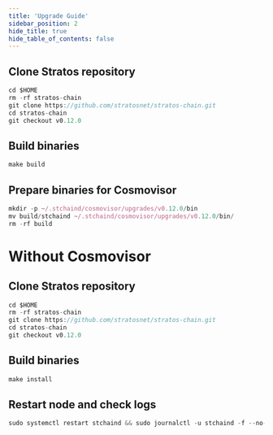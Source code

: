 ```yaml
---
title: 'Upgrade Guide'
sidebar_position: 2
hide_title: true
hide_table_of_contents: false
---
```



<PageTitle
  iconUrl="img/stratos-icon.svg"
  title="Stratos Upgrade Guide"
  chainId="stratos-1"
  version="v0.12.0"
/>

## Clone Stratos repository

```js
cd $HOME
rm -rf stratos-chain
git clone https://github.com/stratosnet/stratos-chain.git
cd stratos-chain
git checkout v0.12.0
```

## Build binaries

```js
make build
```

## Prepare binaries for Cosmovisor

```js
mkdir -p ~/.stchaind/cosmovisor/upgrades/v0.12.0/bin
mv build/stchaind ~/.stchaind/cosmovisor/upgrades/v0.12.0/bin/
rm -rf build
```

# Without Cosmovisor

## Clone Stratos repository

```js
cd $HOME
rm -rf stratos-chain
git clone https://github.com/stratosnet/stratos-chain.git
cd stratos-chain
git checkout v0.12.0
```

## Build binaries

```js
make install
```

## Restart node and check logs

```js
sudo systemctl restart stchaind && sudo journalctl -u stchaind -f --no-hostname -o cat
```
